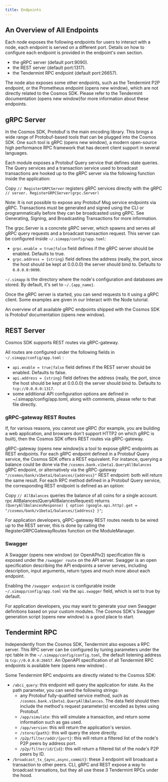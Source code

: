 ```yaml
---
title: Endpoints
---
```


## An Overview of All Endpoints

Each node exposes the following endpoints for users to interact with a node, each endpoint is served on a different port. Details on how to configure each endpoint is provided in the endpoint's own section.
- the gRPC server (default port:9090).
- the REST server (default port:1317).
- the Tendermint RPC endpoint (default port:26657).

The node also exposes some other endpoints, such as the Tendermint P2P endpoint, or the Prometheus endpoint (opens new window), which are not directly related to the Cosmos SDK. Please refer to the Tendermint documentation (opens new window)for more information about these endpoints.

## gRPC Server

In the Cosmos SDK, Protobuf is the main encoding library. This brings a wide range of Protobuf-based tools that can be plugged into the Cosmos SDK. One such tool is gRPC (opens new window), a modern open-source high performance RPC framework that has decent client support in several languages.

Each module exposes a Protobuf Query service that defines state queries. The Query services and a transaction service used to broadcast transactions are hooked up to the gRPC server via the following function inside the application:

Copy `// RegisterGRPCServer` registers gRPC services directly with the gRPC `// server. RegisterGRPCServer(grpc.Server)`

Note: It is not possible to expose any Protobuf Msg service endpoints via gRPC. Transactions must be generated and signed using the CLI or programmatically before they can be broadcasted using gRPC. See Generating, Signing, and Broadcasting Transactions for more information.

The grpc.Server is a concrete gRPC server, which spawns and serves all gRPC query requests and a broadcast transaction request. This server can be configured inside `~/.simapp/config/app.toml`:
- `grpc.enable = true|false` field defines if the gRPC server should be enabled. Defaults to true.
- `grpc.address = {string}` field defines the address (really, the port, since the host should be kept at 0.0.0.0) the server should bind to. Defaults to `0.0.0.0:9090`.

`~/.simapp` is the directory where the node's configuration and databases are stored. By default, it's set to `~/.{app_name}`.

Once the gRPC server is started, you can send requests to it using a gRPC client. Some examples are given in our Interact with the Node tutorial.

An overview of all available gRPC endpoints shipped with the Cosmos SDK is Protobuf documentation (opens new window).

## REST Server

Cosmos SDK supports REST routes via gRPC-gateway.

All routes are configured under the following fields in `~/.simapp/config/app.toml` :

- `api.enable = true|false` field defines if the REST server should be enabled. Defaults to false.
- `api.address = {string}` field defines the address (really, the port, since the host should be kept at 0.0.0.0) the server should bind to. Defaults to `tcp://0.0.0.0:1317`.
- some additional API configuration options are defined in ~/.simapp/config/app.toml, along with comments, please refer to that file directly.

### gRPC-gateway REST Routes

If, for various reasons, you cannot use gRPC (for example, you are building a web application, and browsers don't support HTTP2 on which gRPC is built), then the Cosmos SDK offers REST routes via gRPC-gateway.

gRPC-gateway (opens new window)is a tool to expose gRPC endpoints as REST endpoints. For each gRPC endpoint defined in a Protobuf Query service, the Cosmos SDK offers a REST equivalent. For instance, querying a balance could be done via the `/cosmos.bank.v1beta1.QueryAllBalances` gRPC endpoint, or alternatively via the gRPC-gateway `"/cosmos/bank/v1beta1/balances/{address}"` REST endpoint: both will return the same result. For each RPC method defined in a Protobuf Query service, the corresponding REST endpoint is defined as an option:

Copy `// AllBalances` queries the balance of all coins for a single account. rpc AllBalances(QueryAllBalancesRequest) returns `(QueryAllBalancesResponse) { option (google.api.http).get = "/cosmos/bank/v1beta1/balances/{address} }"`;

For application developers, gRPC-gateway REST routes needs to be wired up to the REST server, this is done by calling the RegisterGRPCGatewayRoutes function on the ModuleManager.

### Swagger

A Swagger (opens new window) (or OpenAPIv2) specification file is exposed under the `/swagger route` on the API server. Swagger is an open specification describing the API endpoints a server serves, including description, input arguments, return types and much more about each endpoint.

Enabling the `/swagger endpoint` is configurable inside `~/.simapp/config/app.toml` via the `api.swagger` field, which is set to true by default.

For application developers, you may want to generate your own Swagger definitions based on your custom modules. The Cosmos SDK's Swagger generation script (opens new window) is a good place to start.

## Tendermint RPC

Independently from the Cosmos SDK, Tendermint also exposes a RPC server. This RPC server can be configured by tuning parameters under the rpc table in the `~/.simapp/config/config.toml`, the default listening address is `tcp://0.0.0.0:26657`. An OpenAPI specification of all Tendermint RPC endpoints is available here (opens new window) .

Some Tendermint RPC endpoints are directly related to the Cosmos SDK:

- `/abci_query`: this endpoint will query the application for state. As the path parameter, you can send the following strings:
  - any Protobuf fully-qualified service method, such as `/cosmos.bank.v1beta1.QueryAllBalances`. The data field should then include the method's request parameter(s) encoded as bytes using Protobuf.
  - `/app/simulate`: this will simulate a transaction, and return some information such as gas used.
  - `/app/version`: this will return the application's version.
  - `/store/{path}`: this will query the store directly.
  - `/p2p/filter/addr/{port}`: this will return a filtered list of the node's P2P peers by address port.
  - `/p2p/filter/id/{id}`: this will return a filtered list of the node's P2P peers by ID.
- `/broadcast_tx_{aync,async,commit}`: these 3 endpoint will broadcast a transaction to other peers. CLI, gRPC and REST expose a way to broadcast transations, but they all use these 3 Tendermint RPCs under the hood.